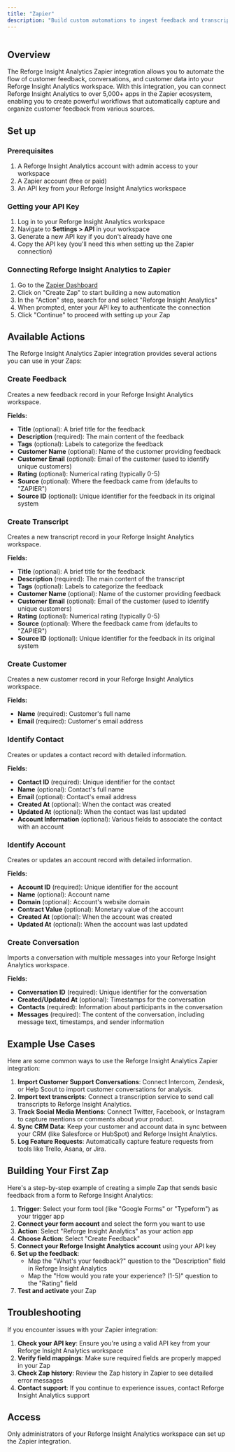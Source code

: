 ```yaml
---
title: "Zapier"
description: "Build custom automations to ingest feedback and transcripts with Zapier"
---
```


<Frame>
  <img
    src="/zapier.png"
    style={{ width:"100%" }}
    alt=""
    title=""
  />
</Frame>

## Overview

The Reforge Insight Analytics Zapier integration allows you to automate the flow of customer feedback, conversations, and customer data into your Reforge Insight Analytics workspace. With this integration, you can connect Reforge Insight Analytics to over 5,000\+ apps in the Zapier ecosystem, enabling you to create powerful workflows that automatically capture and organize customer feedback from various sources.

## Set up

### Prerequisites

1. A Reforge Insight Analytics account with admin access to your workspace
2. A Zapier account (free or paid)
3. An API key from your Reforge Insight Analytics workspace

### Getting your API Key

1. Log in to your Reforge Insight Analytics workspace
2. Navigate to **Settings \> API** in your workspace
3. Generate a new API key if you don't already have one
4. Copy the API key (you'll need this when setting up the Zapier connection)

### Connecting Reforge Insight Analytics to Zapier

1. Go to the [Zapier Dashboard](https://zapier.com/app/dashboard)
2. Click on "Create Zap" to start building a new automation
3. In the "Action" step, search for and select "Reforge Insight Analytics"
4. When prompted, enter your API key to authenticate the connection
5. Click "Continue" to proceed with setting up your Zap

## Available Actions

The Reforge Insight Analytics Zapier integration provides several actions you can use in your Zaps:

### Create Feedback

Creates a new feedback record in your Reforge Insight Analytics workspace.

**Fields:**

- **Title** (optional): A brief title for the feedback
- **Description** (required): The main content of the feedback
- **Tags** (optional): Labels to categorize the feedback
- **Customer Name** (optional): Name of the customer providing feedback
- **Customer Email** (optional): Email of the customer (used to identify unique customers)
- **Rating** (optional): Numerical rating (typically 0-5)
- **Source** (optional): Where the feedback came from (defaults to "ZAPIER")
- **Source ID** (optional): Unique identifier for the feedback in its original system

### Create Transcript

Creates a new transcript record in your Reforge Insight Analytics workspace.

**Fields:**

- **Title** (optional): A brief title for the feedback
- **Description** (required): The main content of the transcript
- **Tags** (optional): Labels to categorize the feedback
- **Customer Name** (optional): Name of the customer providing feedback
- **Customer Email** (optional): Email of the customer (used to identify unique customers)
- **Rating** (optional): Numerical rating (typically 0-5)
- **Source** (optional): Where the feedback came from (defaults to "ZAPIER")
- **Source ID** (optional): Unique identifier for the feedback in its original system

### Create Customer

Creates a new customer record in your Reforge Insight Analytics workspace.

**Fields:**

- **Name** (required): Customer's full name
- **Email** (required): Customer's email address

### Identify Contact

Creates or updates a contact record with detailed information.

**Fields:**

- **Contact ID** (required): Unique identifier for the contact
- **Name** (optional): Contact's full name
- **Email** (optional): Contact's email address
- **Created At** (optional): When the contact was created
- **Updated At** (optional): When the contact was last updated
- **Account Information** (optional): Various fields to associate the contact with an account

### Identify Account

Creates or updates an account record with detailed information.

**Fields:**

- **Account ID** (required): Unique identifier for the account
- **Name** (optional): Account name
- **Domain** (optional): Account's website domain
- **Contract Value** (optional): Monetary value of the account
- **Created At** (optional): When the account was created
- **Updated At** (optional): When the account was last updated

### Create Conversation

Imports a conversation with multiple messages into your Reforge Insight Analytics workspace.

**Fields:**

- **Conversation ID** (required): Unique identifier for the conversation
- **Created/Updated At** (optional): Timestamps for the conversation
- **Contacts** (required): Information about participants in the conversation
- **Messages** (required): The content of the conversation, including message text, timestamps, and sender information

## Example Use Cases

Here are some common ways to use the Reforge Insight Analytics Zapier integration:

1. **Import Customer Support Conversations**: Connect Intercom, Zendesk, or Help Scout to import customer conversations for analysis.
2. **Import text transcripts**: Connect a transcription service to send call transcripts to Reforge Insight Analytics.
3. **Track Social Media Mentions**: Connect Twitter, Facebook, or Instagram to capture mentions or comments about your product.
4. **Sync CRM Data**: Keep your customer and account data in sync between your CRM (like Salesforce or HubSpot) and Reforge Insight Analytics.
5. **Log Feature Requests**: Automatically capture feature requests from tools like Trello, Asana, or Jira.

## Building Your First Zap

Here's a step-by-step example of creating a simple Zap that sends basic feedback from a form to Reforge Insight Analytics:

1. **Trigger**: Select your form tool (like "Google Forms" or "Typeform") as your trigger app
2. **Connect your form account** and select the form you want to use
3. **Action**: Select "Reforge Insight Analytics" as your action app
4. **Choose Action**: Select "Create Feedback"
5. **Connect your Reforge Insight Analytics account** using your API key
6. **Set up the feedback**:
   - Map the "What's your feedback?" question to the "Description" field in Reforge Insight Analytics
   - Map the "How would you rate your experience? (1-5)" question to the "Rating" field
7. **Test and activate** your Zap

## Troubleshooting

If you encounter issues with your Zapier integration:

1. **Check your API key**: Ensure you're using a valid API key from your Reforge Insight Analytics workspace
2. **Verify field mappings**: Make sure required fields are properly mapped in your Zap
3. **Check Zap history**: Review the Zap history in Zapier to see detailed error messages
4. **Contact support**: If you continue to experience issues, contact Reforge Insight Analytics support

## Access

Only administrators of your Reforge Insight Analytics workspace can set up the Zapier integration.